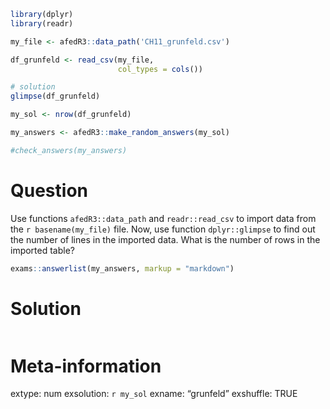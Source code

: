 ```r
library(dplyr)
library(readr)

my_file <- afedR3::data_path('CH11_grunfeld.csv')

df_grunfeld <- read_csv(my_file, 
                        col_types = cols())

# solution
glimpse(df_grunfeld)

my_sol <- nrow(df_grunfeld)
```

```r
my_answers <- afedR3::make_random_answers(my_sol)

#check_answers(my_answers)
```


Question
========

Use functions `afedR3::data_path` and `readr::read_csv` to import data from the `r basename(my_file)` file. Now, use function `dplyr::glimpse` to find out the number of lines in the imported data. What is the number of rows in the imported table?

```r
exams::answerlist(my_answers, markup = "markdown")
```

Solution
================

```r
```

Meta-information
================
extype: num
exsolution: `r my_sol`
exname: "grunfeld"
exshuffle: TRUE

